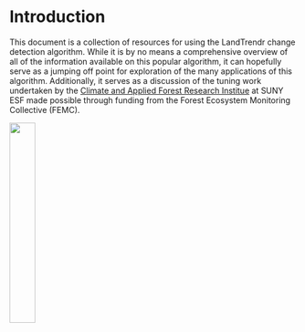 # Introduction
This document is a collection of resources for using the LandTrendr change detection algorithm. While it is by no means a comprehensive overview of all of the information available on this popular algorithm, it can hopefully serve as a jumping off point for exploration of the many applications of this algorithm. Additionally, it serves as a discussion of the tuning work undertaken by the [Climate and Applied Forest Research Institue](https://cafri-ny.org/) at SUNY ESF made possible through funding from the Forest Ecosystem Monitoring Collective (FEMC).

   
    

![ ](files/cafri_logo.png){width=30% fig-align="center"}